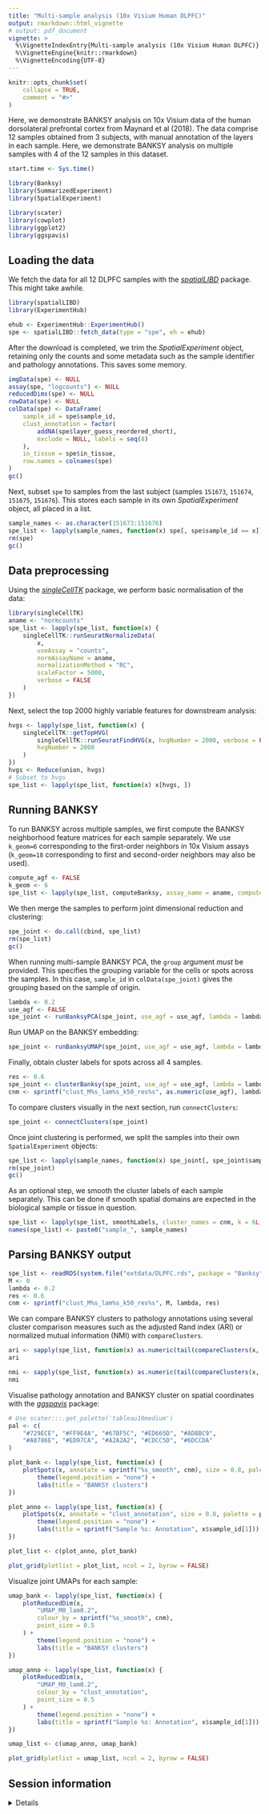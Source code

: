 ```yaml
---
title: "Multi-sample analysis (10x Visium Human DLPFC)"
output: rmarkdown::html_vignette
# output: pdf_document
vignette: >
  %\VignetteIndexEntry{Multi-sample analysis (10x Visium Human DLPFC)}
  %\VignetteEngine{knitr::rmarkdown}
  %\VignetteEncoding{UTF-8}
---
```


```r
knitr::opts_chunk$set(
    collapse = TRUE,
    comment = "#>"
)
```

Here, we demonstrate BANKSY analysis on 10x Visium data of the human 
dorsolateral prefrontal cortex from Maynard et al (2018). The data comprise 12 
samples obtained from 3 subjects, with manual annotation of the layers in each 
sample. Here, we demonstrate BANKSY analysis on multiple samples with 4 of the
12 samples in this dataset.

```r
start.time <- Sys.time()
```

```r
library(Banksy)
library(SummarizedExperiment)
library(SpatialExperiment)

library(scater)
library(cowplot)
library(ggplot2)
library(ggspavis)
```

## Loading the data

We fetch the data for all 12 DLPFC samples with the [*spatialLIBD*](https://bioconductor.org/packages/release/data/experiment/html/spatialLIBD.html) 
package. This might take awhile.

```r
library(spatialLIBD)
library(ExperimentHub)

ehub <- ExperimentHub::ExperimentHub()
spe <- spatialLIBD::fetch_data(type = "spe", eh = ehub)
```

After the download is completed, we trim the *SpatialExperiment* object, 
retaining only the counts and some metadata such as the sample identifier and pathology annotations. This saves some memory.

```r
imgData(spe) <- NULL
assay(spe, "logcounts") <- NULL
reducedDims(spe) <- NULL
rowData(spe) <- NULL
colData(spe) <- DataFrame(
    sample_id = spe$sample_id,
    clust_annotation = factor(
        addNA(spe$layer_guess_reordered_short),
        exclude = NULL, labels = seq(8)
    ),
    in_tissue = spe$in_tissue,
    row.names = colnames(spe)
)
gc()
```

Next, subset `spe` to samples from the last subject (samples `151673`, 
`151674`, `151675`, `151676`). This stores each sample in its own 
*SpatialExperiment* object, all placed in a list.

```r
sample_names <- as.character(151673:151676)
spe_list <- lapply(sample_names, function(x) spe[, spe$sample_id == x])
rm(spe)
gc()
```

## Data preprocessing

Using the [*singleCellTK*](https://bioconductor.org/packages/release/bioc/html/singleCellTK.html) 
package, we perform basic normalisation of the data:

```r
library(singleCellTK)
aname <- "normcounts"
spe_list <- lapply(spe_list, function(x) {
    singleCellTK::runSeuratNormalizeData(
        x,
        useAssay = "counts",
        normAssayName = aname,
        normalizationMethod = "RC",
        scaleFactor = 5000,
        verbose = FALSE
    )
})
```

Next, select the top 2000 highly variable features for downstream analysis:

```r
hvgs <- lapply(spe_list, function(x) {
    singleCellTK::getTopHVG(
        singleCellTK::runSeuratFindHVG(x, hvgNumber = 2000, verbose = FALSE),
        hvgNumber = 2000
    )
})
hvgs <- Reduce(union, hvgs)
# Subset to hvgs
spe_list <- lapply(spe_list, function(x) x[hvgs, ])
```

## Running BANKSY

To run BANKSY across multiple samples, we first compute the BANKSY neighborhood
feature matrices for each sample separately. We use `k_geom=6` corresponding to
the first-order neighbors in 10x Visium assays (`k_geom=18` corresponding to 
first and second-order neighbors may also be used).

```r
compute_agf <- FALSE
k_geom <- 6
spe_list <- lapply(spe_list, computeBanksy, assay_name = aname, compute_agf = compute_agf, k_geom = k_geom)
```

We then merge the samples to perform joint dimensional reduction and 
clustering:

```r
spe_joint <- do.call(cbind, spe_list)
rm(spe_list)
gc()
```

When running multi-sample BANKSY PCA, the `group` argument *must* be provided. 
This specifies the grouping variable for the cells or spots across the samples.
In this case, `sample_id` in `colData(spe_joint)` gives the grouping based on
the sample of origin.

```r
lambda <- 0.2
use_agf <- FALSE
spe_joint <- runBanksyPCA(spe_joint, use_agf = use_agf, lambda = lambda, group = "sample_id", seed = 1000)
```

Run UMAP on the BANKSY embedding:

```r
spe_joint <- runBanksyUMAP(spe_joint, use_agf = use_agf, lambda = lambda, seed = 1000)
```

Finally, obtain cluster labels for spots across all 4 samples. 

```r
res <- 0.6
spe_joint <- clusterBanksy(spe_joint, use_agf = use_agf, lambda = lambda, resolution = res, seed = 1000)
cnm <- sprintf("clust_M%s_lam%s_k50_res%s", as.numeric(use_agf), lambda, res)
```

To compare clusters visually in the next section, run `connectClusters`:

```r
spe_joint <- connectClusters(spe_joint)
```

Once joint clustering is performed, we split the samples into their own
`SpatialExperiment` objects:

```r
spe_list <- lapply(sample_names, function(x) spe_joint[, spe_joint$sample_id == x])
rm(spe_joint)
gc()
```

As an optional step, we smooth the cluster labels of each sample separately. 
This can be done if smooth spatial domains are expected in the biological 
sample or tissue in question.

```r
spe_list <- lapply(spe_list, smoothLabels, cluster_names = cnm, k = 6L, verbose = FALSE)
names(spe_list) <- paste0("sample_", sample_names)
```

## Parsing BANKSY output

```r
spe_list <- readRDS(system.file("extdata/DLPFC.rds", package = "Banksy"))
M <- 0
lambda <- 0.2
res <- 0.6
cnm <- sprintf("clust_M%s_lam%s_k50_res%s", M, lambda, res)
```

We can compare BANKSY clusters to pathology annotations using several cluster
comparison measures such as the adjusted Rand index (ARI) or normalized mutual
information (NMI) with `compareClusters`. 

```r
ari <- sapply(spe_list, function(x) as.numeric(tail(compareClusters(x, func = "ARI")[, 1], n = 1)))
ari
```

```r
nmi <- sapply(spe_list, function(x) as.numeric(tail(compareClusters(x, func = "NMI")[, 1], n = 1)))
nmi
```

Visualise pathology annotation and BANKSY cluster on spatial coordinates with 
the [*ggspavis*](https://bioconductor.org/packages/ggspavis) package:

```r
# Use scater:::.get_palette('tableau10medium')
pal <- c(
    "#729ECE", "#FF9E4A", "#67BF5C", "#ED665D", "#AD8BC9",
    "#A8786E", "#ED97CA", "#A2A2A2", "#CDCC5D", "#6DCCDA"
)

plot_bank <- lapply(spe_list, function(x) {
    plotSpots(x, annotate = sprintf("%s_smooth", cnm), size = 0.8, palette = pal) +
        theme(legend.position = "none") +
        labs(title = "BANKSY clusters")
})

plot_anno <- lapply(spe_list, function(x) {
    plotSpots(x, annotate = "clust_annotation", size = 0.8, palette = pal) +
        theme(legend.position = "none") +
        labs(title = sprintf("Sample %s: Annotation", x$sample_id[1]))
})

plot_list <- c(plot_anno, plot_bank)

plot_grid(plotlist = plot_list, ncol = 2, byrow = FALSE)
```

Visualize joint UMAPs for each sample:

```r
umap_bank <- lapply(spe_list, function(x) {
    plotReducedDim(x,
        "UMAP_M0_lam0.2",
        colour_by = sprintf("%s_smooth", cnm),
        point_size = 0.5
    ) +
        theme(legend.position = "none") +
        labs(title = "BANKSY clusters")
})

umap_anno <- lapply(spe_list, function(x) {
    plotReducedDim(x,
        "UMAP_M0_lam0.2",
        colour_by = "clust_annotation",
        point_size = 0.5
    ) +
        theme(legend.position = "none") +
        labs(title = sprintf("Sample %s: Annotation", x$sample_id[1]))
})

umap_list <- c(umap_anno, umap_bank)

plot_grid(plotlist = umap_list, ncol = 2, byrow = FALSE)
```

## Session information

<details>

```r
sessionInfo()
```

</details>
